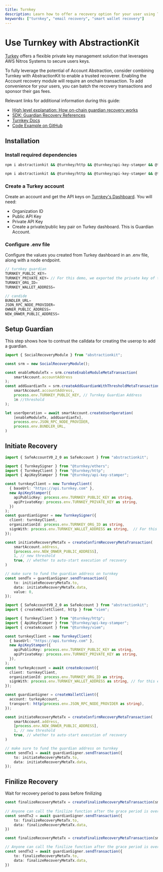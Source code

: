 ```yaml
---
title: Turnkey
description: Learn how to offer a recovery option for your user using Turkey and AbstractinKit
keywords: ["turnkey", "email recovery", "smart wallet recovery"]
---
```


# Use Turnkey with AbstractionKit

[Turkey](https://turnkey.com) offers a flexible private key management solution that leverages  AWS Nitros Systems to secure users keys.

To fully leverage the potential of Account Abstraction, consider combining Turnkey with AbstractionKit to enable a trusted recoverer. Enabling the Account recovery module will require an onchain transaction. To add convenience for your users, you can batch the recovery transactions and sponsor their gas fees. 

Relevant links for additional information during this guide:
- [High level explanation: How on-chain guardian recovery works](https://docs.candide.dev/wallet/plugins/recovery-with-guardians/)
- [SDK: Guardian Recovery References](https://docs.candide.dev/blog/making-accounts-recoverable/)
- [Turnkey Docs](https://docs.turnkey.com)
- [Code Example on GitHub](https://github.com/candidelabs/abstractionkit/tree/experimental/examples/SafeAccountExamples/SocialRecovery)

## Installation

### Install required dependencies

<Tabs>
<TabItem value="ethers" label="ethers">

```bash
npm i abstractionkit && @turnkey/http && @turnkey/api-key-stamper && @turnkey/ethers
```

</TabItem>
<TabItem value="viem" label="viem">

```bash
npm i abstractionkit && @turnkey/http && @turnkey/api-key-stamper && @turnkey/viem
```

</TabItem>
</Tabs>

### Create a Turkey account

Create an account and get the API keys on [Turnkey's Dashboard](https://app.turnkey.com). You will need:
- Organization ID
- Public API Key
- Private API Key
- Create a private/public key pair on Turkey dashboard. This is Guardian Account.

### Configure .env file
Configure the values you created from Turkey dashboard in an .env file, along with a node endpoint.

```ts 
// turnkey guardian
TURNKEY_PUBLIC_KEY=
TURNKEY_PRIVATE_KEY= // For this demo, we exported the private key of the guardian account. In production, use turkey api
TURNKEY_ORG_ID=
TURNKEY_WALLET_ADDRESS=

// candide
BUNDLER_URL=
JSON_RPC_NODE_PROVIDER=
OWNER_PUBLIC_ADDRESS=
NEW_ONWER_PUBLIC_ADDRESS=
```

## Setup Guardian

This step shows how to contrust the calldata for creating the userop to add a guardian. 

```ts
import { SocialRecoveryModule } from "abstractionkit";

const srm = new SocialRecoveryModule();

const enableModuleTx = srm.createEnableModuleMetaTransaction(
    smartAccount.accountAddress
);
const addGuardianTx = srm.createAddGuardianWithThresholdMetaTransaction(
    smartAccount.accountAddress, 
    process.env.TURNKEY_PUBLIC_KEY, // Turnkey Guardian Address
    1n //threshold
);

let userOperation = await smartAccount.createUserOperation(
    [enableModuleTx, addGuardianTx],
    process.env.JSON_RPC_NODE_PROVIDER,
    process.env.BUNDLER_URL,
) 
```

## Initiate Recovery

<Tabs queryString="library">
<TabItem value="ethers" label="ethers">

```ts
import { SafeAccountV0_2_0 as SafeAccount } from "abstractionkit";

import { TurnkeySigner } from "@turnkey/ethers";
import { TurnkeyClient } from "@turnkey/http";
import { ApiKeyStamper } from "@turnkey/api-key-stamper";

const turnkeyClient = new TurnkeyClient(
  { baseUrl: "https://api.turnkey.com" },
  new ApiKeyStamper({
    apiPublicKey: process.env.TURNKEY_PUBLIC_KEY as string,
    apiPrivateKey: process.env.TURNKEY_PRIVATE_KEY as string,
  })
);
const guardianSigner = new TurnkeySigner({
  client: turnkeyClient,
  organizationId: process.env.TURNKEY_ORG_ID as string,
  signWith: process.env.TURNKEY_WALLET_ADDRESS as string,  // For this demo, we manually generated the signer on turnkey dashboard
});

const initiateRecoveryMetaTx = createConfirmRecoveryMetaTransaction(
    smartAccount.address, 
    [process.env.NEW_ONWER_PUBLIC_ADDRESS],
    1, // new threshold
    true, // whether to auto-start execution of recovery
)

// make sure to fund the guardian address on turnkey
const sendTx = guardianSigner.sendTransaction({
    to: initiateRecoveryMetaTx.to,
    data: initiateRecoveryMetaTx.data,
    value: 0,
});
```

</TabItem>
<TabItem value="viem" label="viem">

```ts 
import { SafeAccountV0_2_0 as SafeAccount } from "abstractionkit";
import { createWalletClient, http } from "viem";

import { TurnkeyClient } from "@turnkey/http";
import { ApiKeyStamper } from "@turnkey/api-key-stamper";
import { createAccount } from "@turnkey/viem";

const turnkeyClient = new TurnkeyClient(
  { baseUrl: "https://api.turnkey.com" },
  new ApiKeyStamper({
    apiPublicKey: process.env.TURNKEY_PUBLIC_KEY as string,
    apiPrivateKey: process.env.TURNKEY_PRIVATE_KEY as string,
  }),
);
const turkeyAccount = await createAccount({
  client: turnkeyClient,
  organizationId: process.env.TURNKEY_ORG_ID as string,
  signWith: process.env.TURNKEY_WALLET_ADDRESS as string, // for this example, we manually generated the signer on turnkey dashboard
});

const guardianSigner = createWalletClient({
  account: turkeyAccount,
  transport: http(process.env.JSON_RPC_NODE_PROVIDER as string),
});

const initiateRecoveryMetaTx = createConfirmRecoveryMetaTransaction(
    smartAccount.address, 
    [process.env.NEW_ONWER_PUBLIC_ADDRESS],
    1, // new threshold
    true, // whether to auto-start execution of recovery
)

// make sure to fund the guardian address on turnkey
const sendTx1 = await guardianSigner.sendTransaction({
    to: initiateRecoveryMetaTx.to,
    data: initiateRecoveryMetaTx.data,
});
```

</TabItem>
</Tabs>

## Finilize Recovery
Wait for recovery period to pass before finilizing

<Tabs queryString="library">
<TabItem value="ethers" label="ethers">


```ts
const finalizeRecoveryMetaTx = createFinalizeRecoveryMetaTransaction(smartAccount.accountAddress)
    
// Anyone can call the finilize function after the grace period is over
const sendTx2 = await guardianSigner.sendTransaction({
    to: finalizeRecoveryMetaTx.to,
    data: finalizeRecoveryMetaTx.data,
})
```

</TabItem>

<TabItem value="viem" label="viem">

```ts
const finalizeRecoveryMetaTx = createFinalizeRecoveryMetaTransaction(smartAccount.accountAddress)

// Anyone can call the finilize function after the grace period is over
const sendTx2 = await guardianSigner.sendTransaction({
    to: finalizeRecoveryMetaTx.to,
    data: finalizeRecoveryMetaTx.data,
})
```

</TabItem>
</Tabs>